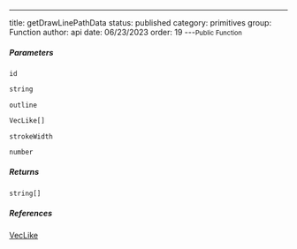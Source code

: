 ---
title: getDrawLinePathData
status: published
category: primitives
group: Function
author: api
date: 06/23/2023
order: 19
---<Small>Public Function</Small>




##### Parameters


<ParametersTable>

<ParametersTableRow>
<ParametersTableName>

`id`

</ParametersTableName>
<ParametersTableDescription>

```ts
string
```



</ParametersTableDescription>
</ParametersTableRow>
<ParametersTableRow>
<ParametersTableName>

`outline`

</ParametersTableName>
<ParametersTableDescription>

```ts
VecLike[]
```



</ParametersTableDescription>
</ParametersTableRow>
<ParametersTableRow>
<ParametersTableName>

`strokeWidth`

</ParametersTableName>
<ParametersTableDescription>

```ts
number
```



</ParametersTableDescription>
</ParametersTableRow>
</ParametersTable>

##### Returns


```ts
string[]
```

##### References

[VecLike](/gen/primitives/VecLike-type)

